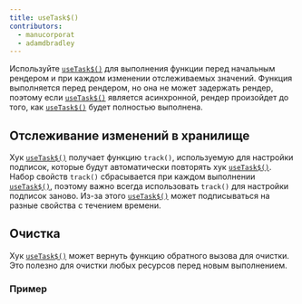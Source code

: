 ```yaml
---
title: useTask$()
contributors:
  - manucorporat
  - adamdbradley
---
```


Используйте [`useTask$()`](/docs/(qwik)/components/lifecycle/index.mdx#usetask) для выполнения функции перед начальным рендером и при каждом изменении отслеживаемых значений. Функция выполняется перед рендером, но она не может задержать рендер, поэтому если [`useTask$()`](/docs/(qwik)/components/lifecycle/index.mdx#usetask) является асинхронной, рендер произойдет до того, как [`useTask$()`](/docs/(qwik)/components/lifecycle/index.mdx#usetask) будет полностью выполнена.

## Отслеживание изменений в хранилище

Хук [`useTask$()`](/docs/(qwik)/components/lifecycle/index.mdx#usetask) получает функцию `track()`, используемую для настройки подписок, которые будут автоматически повторять хук [`useTask$()`](/docs/(qwik)/components/lifecycle/index.mdx#usetask). Набор свойств `track()` сбрасывается при каждом выполнении [`useTask$()`](/docs/(qwik)/components/lifecycle/index.mdx#usetask), поэтому важно всегда использовать `track()` для настройки подписок заново. Из-за этого [`useTask$()`](/docs/(qwik)/components/lifecycle/index.mdx#usetask) может подписываться на разные свойства с течением времени.

## Очистка

Хук [`useTask$()`](/docs/(qwik)/components/lifecycle/index.mdx#usetask) может вернуть функцию обратного вызова для очистки. Это полезно для очистки любых ресурсов перед новым выполнением.

### Пример
